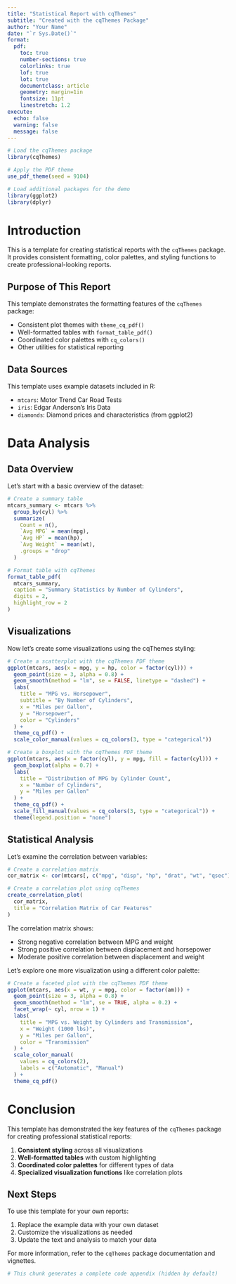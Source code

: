 ```yaml
---
title: "Statistical Report with cqThemes"
subtitle: "Created with the cqThemes Package"
author: "Your Name"
date: "`r Sys.Date()`"
format:
  pdf:
    toc: true
    number-sections: true
    colorlinks: true
    lof: true
    lot: true
    documentclass: article
    geometry: margin=1in
    fontsize: 11pt
    linestretch: 1.2
execute:
  echo: false
  warning: false
  message: false
---
```


```r
# Load the cqThemes package
library(cqThemes)

# Apply the PDF theme
use_pdf_theme(seed = 9104)

# Load additional packages for the demo
library(ggplot2)
library(dplyr)
```

# Introduction {#sec-introduction}

This is a template for creating statistical reports with the `cqThemes` package. It provides consistent formatting, color palettes, and styling functions to create professional-looking reports.

## Purpose of This Report {#sec-purpose}

This template demonstrates the formatting features of the `cqThemes` package:

- Consistent plot themes with `theme_cq_pdf()`
- Well-formatted tables with `format_table_pdf()`
- Coordinated color palettes with `cq_colors()`
- Other utilities for statistical reporting

## Data Sources {#sec-data-sources}

This template uses example datasets included in R:

- `mtcars`: Motor Trend Car Road Tests
- `iris`: Edgar Anderson's Iris Data
- `diamonds`: Diamond prices and characteristics (from ggplot2)

# Data Analysis {#sec-analysis}

## Data Overview {#sec-overview}

Let's start with a basic overview of the dataset:

```r
# Create a summary table
mtcars_summary <- mtcars %>%
  group_by(cyl) %>%
  summarize(
    Count = n(),
    `Avg MPG` = mean(mpg),
    `Avg HP` = mean(hp),
    `Avg Weight` = mean(wt),
    .groups = "drop"
  )

# Format table with cqThemes
format_table_pdf(
  mtcars_summary,
  caption = "Summary Statistics by Number of Cylinders",
  digits = 2,
  highlight_row = 2
)
```

## Visualizations {#sec-viz}

Now let's create some visualizations using the cqThemes styling:

```r
# Create a scatterplot with the cqThemes PDF theme
ggplot(mtcars, aes(x = mpg, y = hp, color = factor(cyl))) +
  geom_point(size = 3, alpha = 0.8) +
  geom_smooth(method = "lm", se = FALSE, linetype = "dashed") +
  labs(
    title = "MPG vs. Horsepower",
    subtitle = "By Number of Cylinders",
    x = "Miles per Gallon",
    y = "Horsepower",
    color = "Cylinders"
  ) +
  theme_cq_pdf() +
  scale_color_manual(values = cq_colors(3, type = "categorical"))
```

```r
# Create a boxplot with the cqThemes PDF theme
ggplot(mtcars, aes(x = factor(cyl), y = mpg, fill = factor(cyl))) +
  geom_boxplot(alpha = 0.7) +
  labs(
    title = "Distribution of MPG by Cylinder Count",
    x = "Number of Cylinders",
    y = "Miles per Gallon"
  ) +
  theme_cq_pdf() +
  scale_fill_manual(values = cq_colors(3, type = "categorical")) +
  theme(legend.position = "none")
```

## Statistical Analysis {#sec-stats}

Let's examine the correlation between variables:

```r
# Create a correlation matrix
cor_matrix <- cor(mtcars[, c("mpg", "disp", "hp", "drat", "wt", "qsec")])

# Create a correlation plot using cqThemes
create_correlation_plot(
  cor_matrix,
  title = "Correlation Matrix of Car Features"
)
```

The correlation matrix shows:

- Strong negative correlation between MPG and weight
- Strong positive correlation between displacement and horsepower
- Moderate positive correlation between displacement and weight

Let's explore one more visualization using a different color palette:

```r
# Create a faceted plot with the cqThemes PDF theme
ggplot(mtcars, aes(x = wt, y = mpg, color = factor(am))) +
  geom_point(size = 3, alpha = 0.8) +
  geom_smooth(method = "lm", se = TRUE, alpha = 0.2) +
  facet_wrap(~ cyl, nrow = 1) +
  labs(
    title = "MPG vs. Weight by Cylinders and Transmission",
    x = "Weight (1000 lbs)",
    y = "Miles per Gallon",
    color = "Transmission"
  ) +
  scale_color_manual(
    values = cq_colors(2),
    labels = c("Automatic", "Manual")
  ) +
  theme_cq_pdf()
```

# Conclusion {#sec-conclusion}

This template has demonstrated the key features of the `cqThemes` package for creating professional statistical reports:

1. **Consistent styling** across all visualizations
2. **Well-formatted tables** with custom highlighting
3. **Coordinated color palettes** for different types of data
4. **Specialized visualization functions** like correlation plots

## Next Steps {#sec-next-steps}

To use this template for your own reports:

1. Replace the example data with your own dataset
2. Customize the visualizations as needed
3. Update the text and analysis to match your data

For more information, refer to the `cqThemes` package documentation and vignettes.

```r
# This chunk generates a complete code appendix (hidden by default)
```
